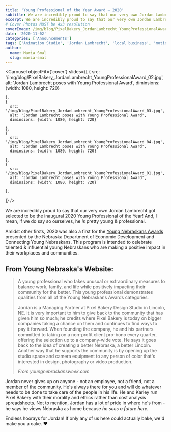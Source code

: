 ```yaml
---
title: 'Young Professional of the Year Award – 2020'
subtitle: We are incredibly proud to say that our very own Jordan Lambrecht got selected to be the inaugural 2020 Young Professional of the Year! 
excerpt: We are incredibly proud to say that our very own Jordan Lambrecht got selected to be the inaugural 2020 Young Professional of the Year! 
# Cover Photos MUST be 4x3 resolution
coverImage: /img/blog/PixelBakery_JordanLambrecht_YoungProfessionalAward_02.jpg
date: '2020-11-02'
categories: ['Announcements']
tags: ['Animation Studio', 'Jordan Lambrecht', 'local business', 'motion design', 'Nebraska', 'Professional awards', 'small business', 'young professional', 'young professional of the year']
author:
  name: Maria Smal
  slug: maria-smal
---
```

<Carousel
objectFit={'cover'}
  slides={[
    {
      src: '/img/blog/PixelBakery_JordanLambrecht_YoungProfessionalAward_02.jpg',
      alt: 'Jordan Lambrecht poses with Young Professional Award',
      diminsions: {width: 1080, height: 720}

    },
    {
      src: '/img/blog/PixelBakery_JordanLambrecht_YoungProfessionalAward_03.jpg',
      alt: 'Jordan Lambrecht poses with Young Professional Award',
      diminsions: {width: 1080, height: 720}

    },
    {
      src: '/img/blog/PixelBakery_JordanLambrecht_YoungProfessionalAward_04.jpg',
      alt: 'Jordan Lambrecht poses with Young Professional Award',
      diminsions: {width: 1080, height: 720}

    },
    {
      src: '/img/blog/PixelBakery_JordanLambrecht_YoungProfessionalAward_01.jpg',
      alt: 'Jordan Lambrecht poses with Young Professional Award',
      diminsions: {width: 1080, height: 720}

    },
  ]}
/> 

We are incredibly proud to say that our very own Jordan Lambrecht got selected to be the inaugural 2020 Young Professional of the Year! And, I mean, if we do say so ourselves, he *is* pretty young & professional.

Amidst other firsts, 2020 was also a first for the [Young Nebraskans Awards](https://youngnebraskansweek.com/awards/) presented by the Nebraska Department of Economic Development and Connecting Young Nebraskans. This program is intended to celebrate talented & influential young Nebraskans who are making a positive impact in their workplaces and communities.

## From Young Nebraska's Website:

> A young professional who takes unusual or extraordinary measures to balance work, family, and life while positively impacting their community for the better. This young professional demonstrates qualities from all of the Young Nebraskans Awards categories.
>
> Jordan is a Managing Partner at Pixel Bakery Design Studio in Lincoln, NE. It is very important to him to give back to the community that has given him so much; he credits where Pixel Bakery is today on bigger companies taking a chance on them and continues to find ways to pay it forward. When founding the company, he and his partners committed to taking on a non-profit client pro-bono every quarter, offering the selection up to a company-wide vote. He says it goes back to the idea of creating a better Nebraska, a better Lincoln. Another way that he supports the community is by opening up the studio space and camera equipment to any person of color that's interested in design, photography or video production.
>
>*From youngnebraskansweek.com*

Jordan never gives up on anyone - not an employee, not a friend, not a member of the community. He's always there for you and will do whatever needs to be done to take care of the people in his life. He and Karley run Pixel Bakery with their morality and ethics rather than cost analysis spreadsheets. Not to mention, Jordan has a lot of pride in where he's from - he says he views Nebraska as home because *he sees a future here.*

Endless hoorays for Jordan! If only any of us here could actually bake, we'd make you a cake. ♥